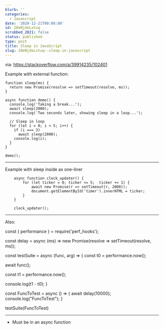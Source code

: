 ```yaml
---
blurb: ''
categories:
  - Javascript
date: '2020-12-21T00:00:00'
id: 20eNjdoLxtuq
scrubbed_2021: false
status: published
type: post
title: Sleep in JavaScript
slug: 20eNjdoLxtuq--sleep-in-javascript
---
```


via: https://stackoverflow.com/a/39914235/102401


Example with external function:    
    
    function sleep(ms) {
      return new Promise(resolve => setTimeout(resolve, ms));
    }
    
    async function demo() {
      console.log('Taking a break...');
      await sleep(2000);
      console.log('Two seconds later, showing sleep in a loop...');
    
      // Sleep in loop
      for (let i = 0; i < 5; i++) {
        if (i === 3)
          await sleep(2000);
        console.log(i);
      }
    }
    
    demo();
    
---


Example with sleep inside as one-liner


        async function clock_updater() {
            for (let ticker = 0; ticker <= 5;  ticker += 1) {
                await new Promise(r => setTimeout(r, 2000));
                document.getElementById('timer').innerHTML = ticker;
            }
        }

        clock_updater();


---

Also:


const { performance } = require('perf_hooks');

const delay = async (ms) => new Promise(resolve => setTimeout(resolve, ms));

const testSuite = async (func, arg) => {
   const t0 = performance.now();

   await func();

   const t1 = performance.now();

   console.log(t1 - t0);
}

const FuncToTest = async () => {
   await delay(10000);
   console.log("FuncToTest");
}

testSuite(FuncToTest)



--------------------------------------------------------------------------------





- Must be in an async function
